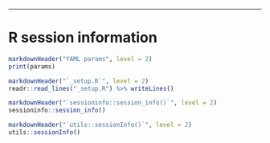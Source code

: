 * * *



# R session information {.tabset}

```r
markdownHeader("YAML params", level = 2)
print(params)

markdownHeader("`_setup.R`", level = 2)
readr::read_lines("_setup.R") %>% writeLines()

markdownHeader("`sessioninfo::session_info()`", level = 2)
sessioninfo::session_info()

markdownHeader("`utils::sessionInfo()`", level = 2)
utils::sessionInfo()
```



[bcbio]: https://bcbio-nextgen.readthedocs.io
[bcbioSingleCell]: http://bioinformatics.sph.harvard.edu/bcbioSingleCell
[bcl2fastq]: https://support.illumina.com/downloads/bcl2fastq-conversion-software-v217.html
[biomaRt]: https://bioconductor.org/packages/release/bioc/html/biomaRt.html
[conda]: https://conda.io
[DESeq2]: https://doi.org/doi:10.18129/B9.bioc.DESeq2
[edgeR]: https://doi.org/doi:10.18129/B9.bioc.edgeR
[Ensembl]: http://useast.ensembl.org
[inDrop]: http://1cell-bio.com
[Matrix]: https://cran.r-project.org/web/packages/Matrix/index.html
[Orchestra]: https://wiki.med.harvard.edu/Orchestra
[Python]: https://python.org
[R]: https://www.r-project.org
[rapmap]: https://github.com/COMBINE-lab/RapMap
[scater]: https://doi.org/doi:10.18129/B9.bioc.scater
[scran]: https://doi.org/doi:10.18129/B9.bioc.scran
[scRNA-seq]: http://bcbio-nextgen.readthedocs.io/en/latest/contents/configuration.html#single-cell-rna-sequencing
[Seurat]: http://satijalab.org/seurat
[UMAP]: https://github.com/lmcinnes/umap
[umis]: https://github.com/vals/umis
[zinbwave]: https://doi.org/doi:10.18129/B9.bioc.zinbwave
[zingeR]: https://github.com/statOmics/zingeR
